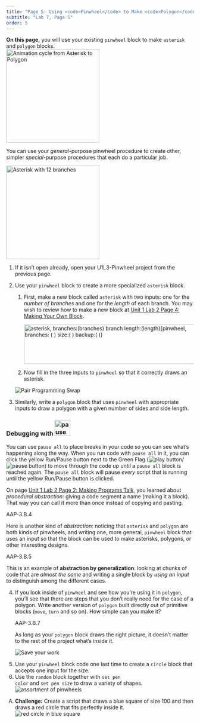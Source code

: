```yaml
---
title: "Page 5: Using <code>Pinwheel</code> to Make <code>Polygon</code>"
subtitle: "Lab 7, Page 5"
order: 5
---
```


```{=html}
<script type="text/javascript" src="/utilities/gifffer.min.js"></script>
```
```{=html}
<script type="text/javascript">window.onload = function() {Gifffer();}</script>
```
<link rel="stylesheet" type="text/css" href="/css/bjc-gifffer.css">

::: learn
<strong>On this page,</strong> you will use your existing <code>pinwheel</code> block to make <code>asterisk</code> and <code>polygon</code> blocks.<br /> <img src="/img/1-introduction/Blockswith-Inputs_img/asteriskpolygonCycle.gif" title="Animation cycle from Asterisk to Polygon" alt="Animation cycle from Asterisk to Polygon" class="indent" height="250"/>
:::

<p>You can use your <em>general</em>-purpose pinwheel procedure to create other, simpler <em>special</em>-purpose procedures that each do a particular job.</p>

::: forYouToDo
<img src="/img/1-introduction/asterisk-new.png" title="Asterisk with 12 branches" alt="Asterisk with 12 branches" class="imageRight" height="250"/>

<ol>

<li>If it isn't open already, open your U1L3-Pinwheel project from the previous page.</li>

<li>

Use your <code>pinwheel</code> block to create a more specialized <code>asterisk</code> block.

<ol>

<li>First, make a new block called <code>asterisk</code> with two inputs: one for the <var>number of branches</var> and one for the <var>length</var> of each branch. You may wish to review how to make a new block at <a href="/cur/programming/1-introduction/2-gossip-and-greet/4-making-a-new-block.html?topic=nyc_bjc%2F1-intro-loops.topic&course=bjc4nyc.html&novideo&noassignment" title="Unit 1 Lab 2 Page 4: Making Your Own Block">Unit 1 Lab 2 Page 4: Making Your Own Block</a>.</li>

<img src="/img/1-introduction/asterisk-using-pinwheel.png" title="asterisk, branches:(branches) branch length:(length){pinwheel, branches: ( ) size:( ) backup:( )}" alt="asterisk, branches:(branches) branch length:(length){pinwheel, branches: ( ) size:( ) backup:( )}" width="507" height="106"/>

<li>Now fill in the three inputs to <code>pinwheel</code> so that it correctly draws an asterisk.</li>

</ol>

</li>

<img src="/img/icons/pair-programming-swap.png" title="Pair Programming Swap" alt="Pair Programming Swap" class="inline"/>

<li>Similarly, write a <code>polygon</code> block that uses <code>pinwheel</code> with appropriate inputs to draw a polygon with a given number of sides and side length.<br /></li>

</ol>

::: takeNote
<h3><strong>Debugging with <img src="/img/2-complexity/Debugging/pause-all-block.png" title="pause all" alt="pause all" height="42"/></strong></h3>

<p>You can use <code>pause all</code> to place breaks in your code so you can see what's happening along the way. When you run code with <code>pause all</code> in it, you can click the yellow Run/Pause button next to the Green Flag (<img src="/img/sys/play-button.png" title="play button" alt="play button"/>/<img src="/img/1-introduction/pause_button.png" title="pause button" alt="pause button"/>) to move through the code up until a <code>pause all</code> block is reached again. The <code>pause all</code> block will pause <em>every</em> script that is running until the yellow Run/Pause button is clicked.</p>
:::
:::

::: takeNote
::: sidenoteBig
<p>On page <a href="/cur/programming/1-introduction/2-gossip-and-greet/2-gossip.html?topic=nyc_bjc%2F1-intro-loops.topic&course=bjc4nyc.html&novideo&noassignment" title="Unit 1 Lab 2 Page 2: Making Programs Talk">Unit 1 Lab 2 Page 2: Making Programs Talk</a>, you learned about <em>procedural abstraction:</em> giving a code segment a name (making it a block). That way you can call it more than once instead of copying and pasting.</p>
:::

::: comment
AAP-3.B.4
:::

<p>Here is another kind of <em>abstraction</em>: noticing that <code>asterisk</code> and <code>polygon</code> are both kinds of pinwheels, and writing one, more general, <code>pinwheel</code> block that uses an input so that the block can be used to make asterisks, polygons, or other interesting designs.</p>

::: comment
AAP-3.B.5
:::

<p>This is an example of <strong>abstraction by generalization</strong>: looking at chunks of code that are <em>almost the same</em> and writing a single block by <em>using an input</em> to distinguish among the different cases.</p>
:::

::: forYouToDo
<ol start="4">

<li>If you look inside of <code>pinwheel</code> and see how you're using it in <code>polygon</code>, you'll see that there are steps that you don't really need for the case of a polygon. Write another version of <code>polygon</code> built directly out of primitive blocks (<code>move</code>, <code>turn</code> and so on). How simple can you make it?</li>

::: takeNote
::: comment
AAP-3.B.7
:::

As long as your <code>polygon</code> block draws the right picture, it doesn't matter to the rest of the project what's inside it.
:::

<img src="/img/icons/save-now.png" title="Save your work" alt="Save your work" class="inline"/>

</ol>
:::

::: ifTime
<ol start="5">

<li>Use your <code>pinwheel</code> block code one last time to create a <code>circle</code> block that accepts one input for the size.</li>

<li>Use the <code>random</code> block together with <code>set pen color</code> and <code>set pen size</code> to draw a variety of shapes.<br /> <img src="/img/1-introduction/assorted-pinwheels.png" title="assortment of pinwheels" alt="assortment of pinwheels" class="indent"/></li>

</ol>
:::

::: takeItFurther
<ol type="A">

<li><strong>Challenge:</strong> Create a script that draws a blue square of size 100 and then draws a red circle that fits perfectly inside it.<br /> <img src="/img/1-introduction/red-circle-in-blue-square.png" title="red circle in blue square" alt="red circle in blue square" class="indent"/><br /></li>

</ol>
:::
